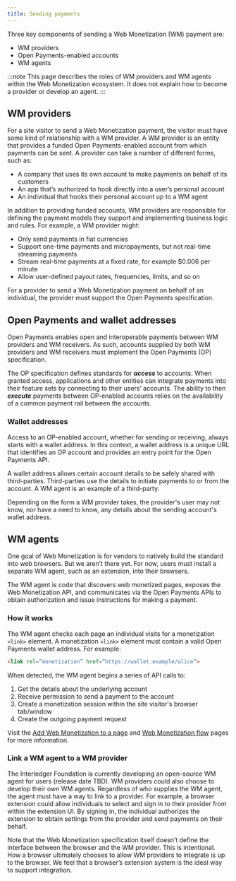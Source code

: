 ```yaml
---
title: Sending payments
---
```



Three key components of sending a Web Monetization (WM) payment are:

- WM providers
- Open Payments-enabled accounts
- WM agents

:::note
This page describes the roles of WM providers and WM agents within the Web Monetization ecosystem. It does not explain how to become a provider or develop an agent.
:::

## WM providers

For a site visitor to send a Web Monetization payment, the visitor must have some kind of relationship with a WM provider. A WM provider is an entity that provides a funded Open Payments-enabled account from which payments can be sent. A provider can take a number of different forms, such as:

- A company that uses its own account to make payments on behalf of its customers
- An app that’s authorized to hook directly into a user’s personal account
- An individual that hooks their personal account up to a WM agent

In addition to providing funded accounts, WM providers are responsible for defining the payment models they support and implementing business logic and rules. For example, a WM provider might:

- Only send payments in fiat currencies
- Support one-time payments and <Tooltip content='Very small payments, e.g., fractions of a cent' client:load>micropayments</Tooltip>, but not real-time streaming payments
- Stream real-time payments at a fixed rate, for example $0.006 per minute
- Allow user-defined payout rates, frequencies, limits, and so on

For a provider to send a Web Monetization payment on behalf of an individual, the provider must support the Open Payments specification.

## Open Payments and wallet addresses

Open Payments enables open and interoperable payments between WM providers and WM receivers. As such, accounts supplied by both WM providers and WM receivers must implement the <LinkOut href="https://openpayments.guide">Open Payments (OP) specification</LinkOut>.

The OP specification defines standards for **_access_** to accounts. When granted access, applications and other entities can integrate payments into their feature sets by connecting to their users’ accounts. The ability to then **_execute_** payments between OP-enabled accounts relies on the availability of a common payment rail between the accounts.

### Wallet addresses

Access to an OP-enabled account, whether for sending or receiving, always starts with a wallet address. In this context, a wallet address is a unique URL that identifies an OP account and provides an entry point for the Open Payments API.

A wallet address allows certain account details to be safely shared with third-parties. Third-parties use the details to initiate payments to or from the account. A WM agent is an example of a third-party.

Depending on the form a WM provider takes, the provider's user may not know, nor have a need to know, any details about the sending account's wallet address.

## WM agents

One goal of Web Monetization is for vendors to natively build the standard into web browsers. But we aren’t there yet. For now, users must install a separate WM agent, such as an extension, into their browsers.

The WM agent is code that discovers web monetized pages, exposes the Web Monetization API, and communicates via the Open Payments APIs to obtain authorization and issue instructions for making a payment.

### How it works

The WM agent checks each page an individual visits for a monetization `<link>` element. A monetization `<link>` element must contain a valid Open Payments wallet address. For example:

```html
<link rel=”monetization” href=”https://wallet.example/alice”>
```

When detected, the WM agent begins a series of API calls to:

1. Get the details about the underlying account
2. Receive permission to send a payment to the account
3. Create a monetization session within the site visitor's browser tab/window
4. Create the outgoing payment request

Visit the [Add Web Monetization to a page](/docs/guides/monetize-page) and [Web Monetization flow](/docs/intro/web-monetization-flow) pages for more information.

### Link a WM agent to a WM provider

The Interledger Foundation is currently developing an open-source WM agent for users (release date TBD). WM providers could also choose to develop their own WM agents. Regardless of who supplies the WM agent, the agent must have a way to link to a provider. For example, a browser extension could allow individuals to select and sign in to their provider from within the extension UI. By signing in, the individual authorizes the extension to obtain settings from the provider and send payments on their behalf.

Note that the Web Monetization specification itself doesn’t define the interface between the browser and the WM provider. This is intentional. How a browser ultimately chooses to allow WM providers to integrate is up to the browser. We feel that a browser’s extension system is the ideal way to support integration.
